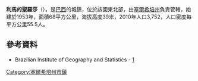 {{coord|10|38|45|S|37|11|38|W|scale:30000|display=title}}

'''利馬的聖羅莎'''（{{lang-pt|Santa Rosa de Lima}}），是[[巴西|巴西]]的城鎮，位於該國東北部，由[[塞爾希培州|塞爾希培州]]負責管轄，始建於1953年，面積68平方公里，海拔高度39米，2010年人口3,752，人口密度每平方公里55.5人。

==參考資料==
*Brazilian Institute of Geography and Statistics - [http://www.ibge.gov.br/cidadesat/default.php]{{Wayback|url=http://www.ibge.gov.br/cidadesat/default.php |date=20080611095922 }}

{{Brazil-geo-stub}}
{{塞爾希培州市鎮}}
[[Category:塞爾希培州市鎮|Category:塞爾希培州市鎮]]